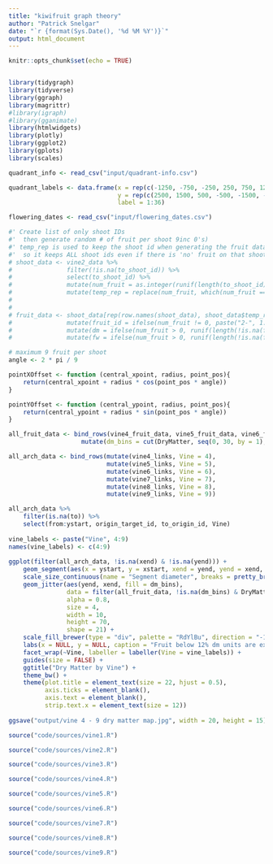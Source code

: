 ---
title: "kiwifruit graph theory"
author: "Patrick Snelgar"
date: "`r {format(Sys.Date(), '%d %M %Y')}`"
output: html_document
---

```{r setup, include=FALSE}
knitr::opts_chunk$set(echo = TRUE)


library(tidygraph)
library(tidyverse)
library(ggraph)
library(magrittr)
#library(igraph)
#library(gganimate)
library(htmlwidgets)
library(plotly)
library(ggplot2)
library(gplots)
library(scales)
```


```{r data-import, echo=FALSE}

quadrant_info <- read_csv("input/quadrant-info.csv")

quadrant_labels <- data.frame(x = rep(c(-1250, -750, -250, 250, 750, 1250), each = 6),
							  y = rep(c(2500, 1500, 500, -500, -1500, -2500), 6),
							  label = 1:36)

flowering_dates <- read_csv("input/flowering_dates.csv")

```

```{r vine2_fake_data, include = FALSE}
#' Create list of only shoot IDs
#'  then generate random # of fruit per shoot 9inc 0's)
#' temp_rep is used to keep the shoot id when generating the fruit data frame 
#'  so it keeps ALL shoot ids even if there is 'no' fruit on that shoot
# shoot_data <- vine2_data %>%
# 				filter(!is.na(to_shoot_id)) %>%
# 				select(to_shoot_id) %>%
# 				mutate(num_fruit = as.integer(runif(length(to_shoot_id), 0, 6))) %>%
# 				mutate(temp_rep = replace(num_fruit, which(num_fruit == 0), 1))
# 				
# 
# fruit_data <- shoot_data[rep(row.names(shoot_data), shoot_data$temp_rep), 1:2] %>%
# 				mutate(fruit_id = ifelse(num_fruit != 0, paste("2-", 1:length(to_shoot_id)), NA)) %>%
# 				mutate(dm = ifelse(num_fruit > 0, runif(length(!is.na(fruit_id)), 16,19), NA)) %>%
# 				mutate(fw = ifelse(num_fruit > 0, runif(length(!is.na(fruit_id)), 120, 150), NA))
```


```{r functions, echo = FALSE}

# maximum 9 fruit per shoot
angle <- 2 * pi / 9

pointXOffset <- function (central_xpoint, radius, point_pos){
	return(central_xpoint + radius * cos(point_pos * angle))
}

pointYOffset <- function (central_ypoint, radius, point_pos){
	return(central_ypoint + radius * sin(point_pos * angle))
}

```

```{r all_vines_plot, echo = FALSE}

all_fruit_data <- bind_rows(vine4_fruit_data, vine5_fruit_data, vine6_fruit_data, vine7_fruit_data, vine8_fruit_data, vine9_fruit_data) %>%
					mutate(dm_bins = cut(DryMatter, seq(0, 30, by = 1), include.lowest = TRUE, labels = paste((0:29), "to", (1:30))))

all_arch_data <- bind_rows(mutate(vine4_links, Vine = 4),
						   mutate(vine5_links, Vine = 5),
						   mutate(vine6_links, Vine = 6),
						   mutate(vine7_links, Vine = 7),
						   mutate(vine8_links, Vine = 8),
						   mutate(vine9_links, Vine = 9)) 

all_arch_data %>%
	filter(is.na(to)) %>%
	select(from:ystart, origin_target_id, to_origin_id, Vine)
					
vine_labels <- paste("Vine", 4:9)
names(vine_labels) <- c(4:9)
					
ggplot(filter(all_arch_data, !is.na(xend) & !is.na(yend))) +
	geom_segment(aes(x = ystart, y = xstart, xend = yend, yend = xend, size = diameter), colour = "lightgrey") +
	scale_size_continuous(name = "Segment diameter", breaks = pretty_breaks(10)) +
	geom_jitter(aes(yend, xend, fill = dm_bins),
				data = filter(all_fruit_data, !is.na(dm_bins) & DryMatter > 12),
				alpha = 0.8,
				size = 4,
				width = 10,
				height = 70,
				shape = 21) +
	scale_fill_brewer(type = "div", palette = "RdYlBu", direction = "-1") +
	labs(x = NULL, y = NULL, caption = "Fruit below 12% dm units are excluded (n = 2)") +
	facet_wrap(~Vine, labeller = labeller(Vine = vine_labels)) +
	guides(size = FALSE) +
	ggtitle("Dry Matter by Vine") +
	theme_bw() +
	theme(plot.title = element_text(size = 22, hjust = 0.5),
		  axis.ticks = element_blank(),
		  axis.text = element_blank(),
		  strip.text.x = element_text(size = 12))
	
ggsave("output/vine 4 - 9 dry matter map.jpg", width = 20, height = 15)
```

```{r vine1, echo=FALSE}

source("code/sources/vine1.R")

```

```{r vine2, echo=FALSE}

source("code/sources/vine2.R")

```

```{r vine3, echo=FALSE}

source("code/sources/vine3.R")

```

```{r vine4, echo=FALSE}

source("code/sources/vine4.R")

```

```{r vine5, echo=FALSE}

source("code/sources/vine5.R")

```

```{r vine6, echo=FALSE}

source("code/sources/vine6.R")

```

```{r vine7, echo=FALSE}

source("code/sources/vine7.R")

```

```{r vine8, echo=FALSE}

source("code/sources/vine8.R")

```

```{r vine9, echo=FALSE}

source("code/sources/vine9.R")

```
